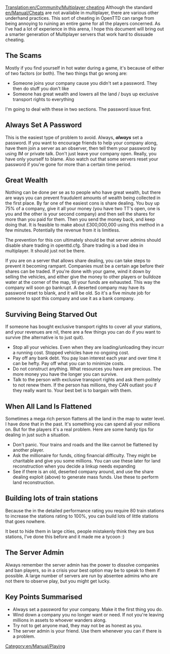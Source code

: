[[Translation:en/Community/Multiplayer cheating]]
[[Category:en/Manual/Playing]]
Although the standard [[en/Manual/Cheats]] are not available in multiplayer, there are various other underhand practices.  This sort of cheating in OpenTTD can range from being annoying to ruining an entire game for all the players concerned. As I've had a lot of experience in this arena, I hope this document will bring out a smarter generation of Multiplayer servers that work hard to dissuade cheating.

==The Scams==

Mostly if you find yourself in hot water during a game, it's because of either of two factors (or both). The two things that go wrong are:

* Someone joins your company cause you didn't set a password. They then do stuff you don't like
* Someone has great wealth and lowers all the land / buys up exclusive transport rights to everything

I'm going to deal with these in two sections. The password issue first.

==Always Set A Password==

This is the easiest type of problem to avoid. Always, '''''always''''' set a password. If you want to encourage friends to help your company along, have them join a server as an observer, then tell them your password by using IM or private talk. Don't just leave your company open. Really, you have only yourself to blame. Also watch out that some servers reset your password if you're gone for more than a certain time period.

==Great Wealth==

Nothing can be done per se as to people who have great wealth, but there are ways you can prevent fraudulent amounts of wealth being collected in the first place. By far one of the easiest cons is share dealing. You buy up 75% of a company, give it all your money (you have two TT's open, one is you and the other is your second company) and then sell the shares for more than you paid for them. Then you send the money back, and keep doing that. It is feasible to make about £300,000,000 using this method in a few minutes. Potentially the revenue from it is limitless.

The prevention for this con ultimately should be that server admins should disable share trading in openttd.cfg. Share trading is a bad idea in multiplayer. It should just not be there.

If you are on a server that allows share dealing, you can take steps to prevent it becoming rampant. Companies must be a certain age before their shares can be traded. If you're done with your game, wind it down by selling the vehicles, and either give the money to other players or bulldoze water at the corner of the map, till your funds are exhausted. This way the company will soon go bankrupt. A deserted company may have its password reset to blank, and it will be old. So it's a five minute job for someone to spot this company and use it as a bank company.

==Surviving Being Starved Out==

If someone has bought exclusive transport rights to cover all your stations, and your revenues are nil, there are a few things you can do if you want to survive (the alternative is to just quit). 

* Stop all your vehicles. Even when they are loading/unloading they incurr a running cost. Stopped vehicles have no ongoing cost.
* Pay off any bank debt. You pay loan interest each year and over time it can be hefty. Pay off what you can to minimize costs.
* Do not construct anything. What resources you have are precious. The more money you have the longer you can survive.
* Talk to the person with exclusive transport rights and ask them politely to not renew them. If the person has millions, they CAN outlast you if they really want to. Your best bet is to bargain with them.

==When All Land Is Flattened==

Sometimes a mega rich person flattens all the land in the map <!-- i guess this means: --> to water level. I have done that in the past. It's something you can spend all your millions on. But for the players it's a real problem. Here are some handy tips for dealing in just such a situation.

* Don't panic. Your trains and roads and the like cannot be flattened by another player.
* Ask the millionaire for funds, citing financial difficulty. They might be charitable and give you some millions. You can use these later for land reconstruction when you decide a linkup needs expanding
* See if there is an old, deserted company around, and use the share dealing exploit (above) to generate mass funds. Use these to perform land reconstruction.

==Building lots of train stations==

Because the in the detailed performance rating you require 80 train stations to increase the stations rating to 100%, you can build lots of little stations that goes nowhere.

It best to hide them in large cities, people mistakenly think they are bus stations, I've done this before and it made me a tycoon :)

==The Server Admin==

Always remember the server admin has the power to dissolve companies and ban players, so in a crisis your best option may be to speak to them if possible. A large number of servers are run by absentee admins who are not there to observe play, but you might get lucky.

==Key Points Summarised==

* Always set a password for your company. Make it the first thing you do.
* Wind down a company you no longer want or need. If not you're leaving millions in assets to whoever wanders along.
* Try not to get anyone mad, they may not be as honest as you.
* The server admin is your friend. Use them whenever you can if there is a problem.